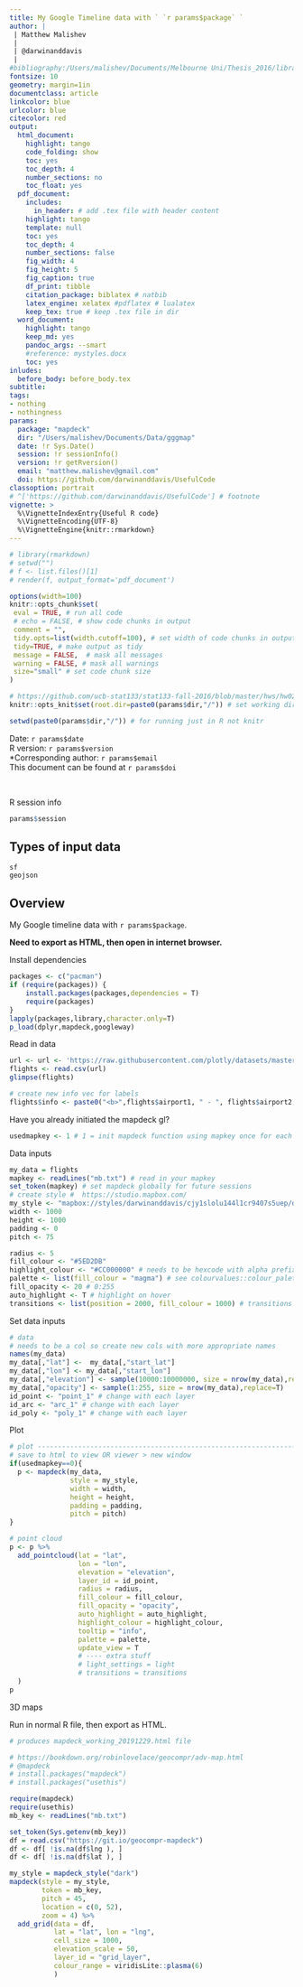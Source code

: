```yaml
---
title: My Google Timeline data with ` `r params$package` `   
author: |
 | Matthew Malishev  
 |  
 | @darwinanddavis  
 | 
#bibliography:/Users/malishev/Documents/Melbourne Uni/Thesis_2016/library.bib
fontsize: 10
geometry: margin=1in
documentclass: article
linkcolor: blue
urlcolor: blue
citecolor: red
output:
  html_document:
    highlight: tango
    code_folding: show
    toc: yes
    toc_depth: 4
    number_sections: no
    toc_float: yes
  pdf_document:
    includes:
      in_header: # add .tex file with header content
    highlight: tango
    template: null
    toc: yes
    toc_depth: 4
    number_sections: false
    fig_width: 4
    fig_height: 5
    fig_caption: true
    df_print: tibble 
    citation_package: biblatex # natbib
    latex_engine: xelatex #pdflatex # lualatex
    keep_tex: true # keep .tex file in dir 
  word_document:
    highlight: tango
    keep_md: yes
    pandoc_args: --smart
    #reference: mystyles.docx
    toc: yes
inludes:
  before_body: before_body.tex
subtitle: 
tags:
- nothing
- nothingness
params: 
  package: "mapdeck"
  dir: "/Users/malishev/Documents/Data/gggmap"
  date: !r Sys.Date()
  session: !r sessionInfo()  
  version: !r getRversion()
  email: "matthew.malishev@gmail.com"
  doi: https://github.com/darwinanddavis/UsefulCode
classoption: portrait
# ^['https://github.com/darwinanddavis/UsefulCode'] # footnote
vignette: >
  %\VignetteIndexEntry{Useful R code}
  %\VignetteEncoding{UTF-8}
  %\VignetteEngine{knitr::rmarkdown}
---
```


<script type="text/x-mathjax-config">
  MathJax.Hub.Config({ TeX: { equationNumbers: {autoNumber: "all"} } });
</script>

```r
# library(rmarkdown)
# setwd("")
# f <- list.files()[1]
# render(f, output_format='pdf_document')
```

```r
options(width=100)
knitr::opts_chunk$set(
 eval = TRUE, # run all code
 # echo = FALSE, # show code chunks in output 
 comment = "",
 tidy.opts=list(width.cutoff=100), # set width of code chunks in output
 tidy=TRUE, # make output as tidy
 message = FALSE,  # mask all messages
 warning = FALSE, # mask all warnings 
 size="small" # set code chunk size
)

# https://github.com/ucb-stat133/stat133-fall-2016/blob/master/hws/hw02-tables-ggplot.Rmd
knitr::opts_knit$set(root.dir=paste0(params$dir,"/")) # set working dir

setwd(paste0(params$dir,"/")) # for running just in R not knitr
```

\newpage   

Date: `r params$date`  
R version: `r params$version`  
*Corresponding author: `r params$email`  
This document can be found at `r params$doi`  

\  

R session info 

```r
params$session
```      

\newpage  

## Types of input data    

`sf`   
`geojson`  

## Overview

My Google timeline data with `r params$package`. 

**Need to export as HTML, then open in internet browser.**    

Install dependencies  
```r
packages <- c("pacman")   
if (require(packages)) {
    install.packages(packages,dependencies = T)
    require(packages)
}
lapply(packages,library,character.only=T)
p_load(dplyr,mapdeck,googleway)
```

Read in data  
```r
url <- url <- 'https://raw.githubusercontent.com/plotly/datasets/master/2011_february_aa_flight_paths.csv'
flights <- read.csv(url)
glimpse(flights)

# create new info vec for labels  
flights$info <- paste0("<b>",flights$airport1, " - ", flights$airport2, "</b>")
```

Have you already initiated the mapdeck gl?  
```r
usedmapkey <- 1 # 1 = init mapdeck function using mapkey once for each session, 0 = init again (for new r session or map)
```

Data inputs  
```r
my_data = flights
mapkey <- readLines("mb.txt") # read in your mapkey
set_token(mapkey) # set mapdeck globally for future sessions    
# create style #  https://studio.mapbox.com/
my_style <- "mapbox://styles/darwinanddavis/cjy1slolu144l1cr9407s5uep/draft" # draft style  
width <- 1000
height <- 1000
padding <- 0
pitch <- 75

radius <- 5
fill_colour <- "#5ED2DB"
highlight_colour <- "#CC000000" # needs to be hexcode with alpha prefix  
palette <- list(fill_colour = "magma") # see colourvalues::colour_palettes()
fill_opacity <- 20 # 0:255
auto_highlight <- T # highlight on hover
transitions <- list(position = 2000, fill_colour = 1000) # transitions take this form 
```

Set data inputs  
```r
# data 
# needs to be a col so create new cols with more appropriate names  
names(my_data)
my_data[,"lat"] <-  my_data[,"start_lat"]
my_data[,"lon"] <- my_data[,"start_lon"]
my_data[,"elevation"] <- sample(10000:10000000, size = nrow(my_data),replace=T) 
my_data[,"opacity"] <- sample(1:255, size = nrow(my_data),replace=T) 
id_point <- "point_1" # change with each layer
id_arc <- "arc_1" # change with each layer
id_poly <- "poly_1" # change with each layer
```

Plot  
```r
# plot --------------------------------------------------------------------
# save to html to view OR viewer > new window
if(usedmapkey==0){
  p <- mapdeck(my_data, 
               style = my_style,
               width = width,
               height = height,
               padding = padding,
               pitch = pitch)
}

# point cloud
p <- p %>% 
  add_pointcloud(lat = "lat", 
                 lon = "lon",
                 elevation = "elevation",
                 layer_id = id_point,
                 radius = radius, 
                 fill_colour = fill_colour,
                 fill_opacity = "opacity",
                 auto_highlight = auto_highlight, 
                 highlight_colour = highlight_colour,
                 tooltip = "info",
                 palette = palette,
                 update_view = T
                 # ---- extra stuff
                 # light_settings = light
                 # transitions = transitions
  )  
p
```


3D maps  

Run in normal R file, then export as HTML.   

```r
# produces mapdeck_working_20191229.html file 

# https://bookdown.org/robinlovelace/geocompr/adv-map.html
# @mapdeck
# install.packages("mapdeck")
# install.packages("usethis")

require(mapdeck)
require(usethis)
mb_key <- readLines("mb.txt")

set_token(Sys.getenv(mb_key))
df = read.csv("https://git.io/geocompr-mapdeck")
df <- df[ !is.na(df$lng ), ]
df <- df[ !is.na(df$lat ), ]

my_style = mapdeck_style("dark")
mapdeck(style = my_style, 
        token = mb_key, 
        pitch = 45, 
        location = c(0, 52), 
        zoom = 4) %>%
  add_grid(data = df, 
           lat = "lat", lon = "lng", 
           cell_size = 1000,
           elevation_scale = 50, 
           layer_id = "grid_layer",
           colour_range = viridisLite::plasma(6)
           )

```

